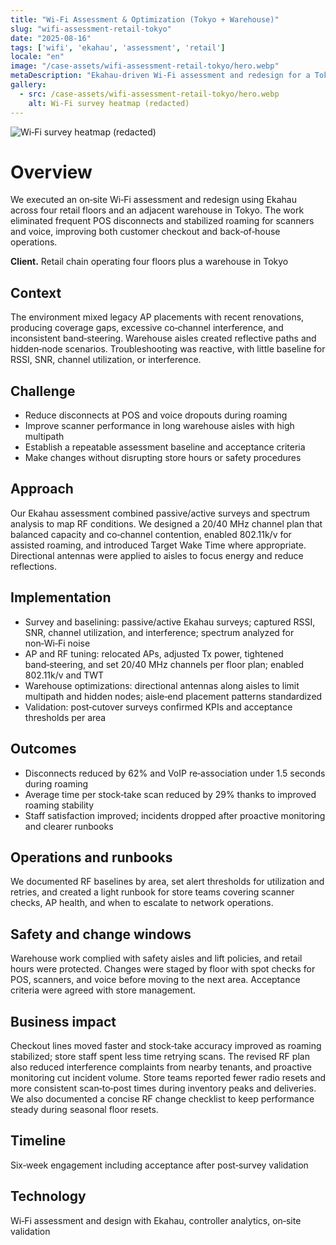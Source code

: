 ```yaml
---
title: "Wi‑Fi Assessment & Optimization (Tokyo + Warehouse)"
slug: "wifi-assessment-retail-tokyo"
date: "2025-08-16"
tags: ['wifi', 'ekahau', 'assessment', 'retail']
locale: "en"
image: "/case-assets/wifi-assessment-retail-tokyo/hero.webp"
metaDescription: "Ekahau‑driven Wi‑Fi assessment and redesign for a Tokyo retail site and warehouse improved roaming, cut disconnects, and stabilized POS/VoIP."
gallery:
  - src: /case-assets/wifi-assessment-retail-tokyo/hero.webp
    alt: Wi‑Fi survey heatmap (redacted)
---
```

![Wi‑Fi survey heatmap (redacted)](/case-assets/wifi-assessment-retail-tokyo/hero.webp "Survey Heatmap")

# Overview
We executed an on‑site Wi‑Fi assessment and redesign using Ekahau across four retail floors and an adjacent warehouse in Tokyo. The work eliminated frequent POS disconnects and stabilized roaming for scanners and voice, improving both customer checkout and back‑of‑house operations.

**Client.** Retail chain operating four floors plus a warehouse in Tokyo

## Context
The environment mixed legacy AP placements with recent renovations, producing coverage gaps, excessive co‑channel interference, and inconsistent band‑steering. Warehouse aisles created reflective paths and hidden‑node scenarios. Troubleshooting was reactive, with little baseline for RSSI, SNR, channel utilization, or interference.

## Challenge
- Reduce disconnects at POS and voice dropouts during roaming
- Improve scanner performance in long warehouse aisles with high multipath
- Establish a repeatable assessment baseline and acceptance criteria
- Make changes without disrupting store hours or safety procedures

## Approach
Our Ekahau assessment combined passive/active surveys and spectrum analysis to map RF conditions. We designed a 20/40 MHz channel plan that balanced capacity and co‑channel contention, enabled 802.11k/v for assisted roaming, and introduced Target Wake Time where appropriate. Directional antennas were applied to aisles to focus energy and reduce reflections.

## Implementation
- Survey and baselining: passive/active Ekahau surveys; captured RSSI, SNR, channel utilization, and interference; spectrum analyzed for non‑Wi‑Fi noise
- AP and RF tuning: relocated APs, adjusted Tx power, tightened band‑steering, and set 20/40 MHz channels per floor plan; enabled 802.11k/v and TWT
- Warehouse optimizations: directional antennas along aisles to limit multipath and hidden nodes; aisle‑end placement patterns standardized
- Validation: post‑cutover surveys confirmed KPIs and acceptance thresholds per area

## Outcomes
- Disconnects reduced by 62% and VoIP re‑association under 1.5 seconds during roaming
- Average time per stock‑take scan reduced by 29% thanks to improved roaming stability
- Staff satisfaction improved; incidents dropped after proactive monitoring and clearer runbooks

## Operations and runbooks
We documented RF baselines by area, set alert thresholds for utilization and retries, and created a light runbook for store teams covering scanner checks, AP health, and when to escalate to network operations.

## Safety and change windows
Warehouse work complied with safety aisles and lift policies, and retail hours were protected. Changes were staged by floor with spot checks for POS, scanners, and voice before moving to the next area. Acceptance criteria were agreed with store management.

## Business impact
Checkout lines moved faster and stock‑take accuracy improved as roaming stabilized; store staff spent less time retrying scans. The revised RF plan also reduced interference complaints from nearby tenants, and proactive monitoring cut incident volume. Store teams reported fewer radio resets and more consistent scan‑to‑post times during inventory peaks and deliveries. We also documented a concise RF change checklist to keep performance steady during seasonal floor resets.

## Timeline
Six‑week engagement including acceptance after post‑survey validation

## Technology
Wi‑Fi assessment and design with Ekahau, controller analytics, on‑site validation
